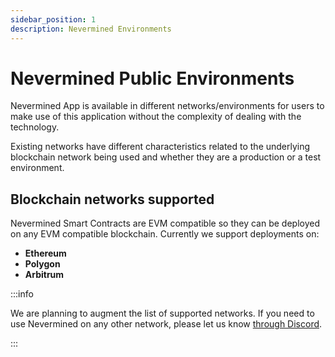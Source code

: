 ```yaml
---
sidebar_position: 1
description: Nevermined Environments
---
```


# Nevermined Public Environments

Nevermined App is available in different networks/environments for users to make use of this application without the complexity of dealing with the technology.

Existing networks have different characteristics related to the underlying blockchain network being used and whether they are a production or a test environment.

## Blockchain networks supported

Nevermined Smart Contracts are EVM compatible so they can be deployed on any EVM compatible blockchain. Currently we support deployments on:

- **Ethereum**
- **Polygon**
- **Arbitrum**

:::info

We are planning to augment the list of supported networks. If you need to use Nevermined on any other network, please let us know [through Discord](https://discord.gg/GZju2qScKq).

:::



<DocCardList />
